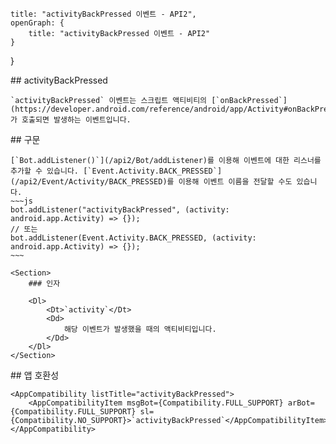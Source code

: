 
    title: "activityBackPressed 이벤트 - API2",
    openGraph: {
        title: "activityBackPressed 이벤트 - API2"
    }
}

<Section>
    ## activityBackPressed

    `activityBackPressed` 이벤트는 스크립트 액티비티의 [`onBackPressed`](https://developer.android.com/reference/android/app/Activity#onBackPressed())가 호출되면 발생하는 이벤트입니다.
</Section>
<Section>
    ## 구문

    [`Bot.addListener()`](/api2/Bot/addListener)를 이용해 이벤트에 대한 리스너를 추가할 수 있습니다. [`Event.Activity.BACK_PRESSED`](/api2/Event/Activity/BACK_PRESSED)를 이용해 이벤트 이름을 전달할 수도 있습니다.
    ~~~js
    bot.addListener("activityBackPressed", (activity: android.app.Activity) => {});
    // 또는
    bot.addListener(Event.Activity.BACK_PRESSED, (activity: android.app.Activity) => {});
    ~~~

    <Section>
        ### 인자

        <Dl>
            <Dt>`activity`</Dt>
            <Dd>
                해당 이벤트가 발생했을 때의 액티비티입니다.
            </Dd>
        </Dl>
    </Section>
</Section>
<Section>
    ## 앱 호환성

    <AppCompatibility listTitle="activityBackPressed">
        <AppCompatibilityItem msgBot={Compatibility.FULL_SUPPORT} arBot={Compatibility.FULL_SUPPORT} sl={Compatibility.NO_SUPPORT}>`activityBackPressed`</AppCompatibilityItem>
    </AppCompatibility>
</Section>